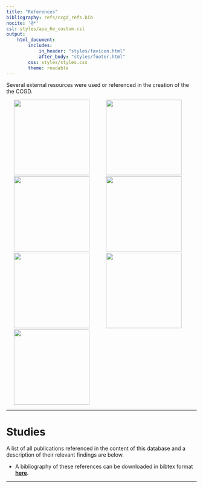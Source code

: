 ```yaml
---
title: "References"
bibliography: refs/ccgd_refs.bib
nocite: '@*'
csl: styles/apa_6e_custom.csl
output:
    html_document:
        includes:
            in_header: "styles/favicon.html"
            after_body: "styles/footer.html"
        css: styles/styles.css
        theme: readable
---
```


Several external resources were used or referenced in the creation of the the CCGD.

[<img src="img/ensembl.gif" hspace="20" width="200"/>](http://www.ensembl.org/index.html)
[<img src="img/genecards.png" hspace="20" width="200"/>](http://www.genecards.org/)
[<img src="img/ncbi.png" hspace="20" width="200"/>](http://www.ncbi.nlm.nih.gov/)
[<img src="img/sanger.png" hspace="20" width="200"/>](https://cancer.sanger.ac.uk/cosmic/)
[<img src="img/g881.png" hspace="20" width="200"/>](https://sites.google.com/a/umn.edu/starrlab/)
[<img src="img/ucsc.png" hspace="20" width="200"/>](http://genome.ucsc.edu/)
[<img src="img/r-packages.png" hspace="20" width="200"/>](https://shiny.rstudio.com/)

***

# Studies

A list of all publications referenced in the content of this database and a description of their relevant findings are below.

* A bibliography of these references can be downloaded in bibtex format [**here**]( http://hst-ccgd-prd-web.oit.umn.edu/table_app/ccgd_export.csv).

***

